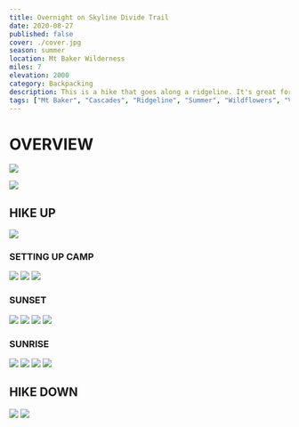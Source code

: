 ```yaml
---
title: Overnight on Skyline Divide Trail
date: 2020-08-27
published: false
cover: ./cover.jpg
season: summer
location: Mt Baker Wilderness
miles: 7
elevation: 2000
category: Backpacking
description: This is a hike that goes along a ridgeline. It's great for a day, but even better for a night. This view gets both stunning sunsets and sunrises. And you're up close and personal with Mt Baker.
tags: ["Mt Baker", "Cascades", "Ridgeline", "Summer", "Wildflowers", "Views", "Backpacking", "Hike", "NW Forest Pass", "Washington", "PNW"]
---
```


# OVERVIEW
![](./imgs/golden-hour-wildflowers.jpg)

![](./imgs/sunset-in-mountains.jpg)

## HIKE UP
![](./imgs/skyline-divide-trail.jpg)

### SETTING UP CAMP
![](./imgs/mt-baker.jpg)
![](./imgs/dogs-in-tent.jpg)
![](./imgs/camping-dogs.jpg)



### SUNSET
![](./imgs/sunset-in-mountains.jpg)
![](./imgs/wildflower-mountain-range.jpg)
![](./imgs/dog-in-tent.jpg)
![](./imgs/dog-mt-baker.jpg)

### SUNRISE
![](./imgs/mountain-sunrise.jpg)
![](./imgs/mountain-wildflowers-sunrise.jpg)
![](./imgs/dog-in-tent-sunrise.jpg)
![](./imgs/coffee-in-mountains.jpg)

## HIKE DOWN
![](./imgs/mt-baker-skyline-divide.jpg)
![](./imgs/mountain-range.jpg)
